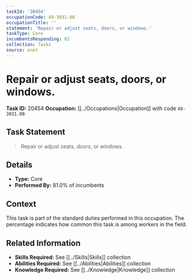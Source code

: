 ```yaml
---
taskId: '20454'
occupationCode: 49-3031.00
occupationTitle: ''
statement: 'Repair or adjust seats, doors, or windows.'
taskType: Core
incumbentsResponding: 81
collection: Tasks
source: onet
---
```

# Repair or adjust seats, doors, or windows.

**Task ID:** 20454
**Occupation:** [[../Occupations|Occupation]] with code `49-3031.00`

## Task Statement

> Repair or adjust seats, doors, or windows.

## Details

- **Type:** Core
- **Performed By:** 81.0% of incumbents

## Context

This task is part of the standard duties performed in this occupation. The percentage indicates how common this task is among workers in the field.

## Related Information

- **Skills Required:** See [[../Skills|Skills]] collection
- **Abilities Required:** See [[../Abilities|Abilities]] collection
- **Knowledge Required:** See [[../Knowledge|Knowledge]] collection
